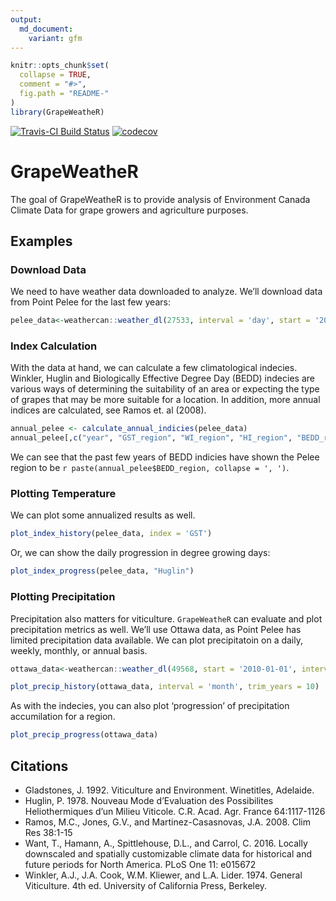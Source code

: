 ```yaml
---
output:
  md_document:
    variant: gfm
---
```


<!-- README.md is generated from README.Rmd. Please edit that file -->

```r
knitr::opts_chunk$set(
  collapse = TRUE,
  comment = "#>",
  fig.path = "README-"
)
library(GrapeWeatheR)
```

[![Travis-CI Build Status](https://travis-ci.org/pbulsink/GrapeWeatheR.svg?branch=master)](https://travis-ci.org/pbulsink/GrapeWeatheR)
[![codecov](https://codecov.io/gh/pbulsink/GrapeWeatheR/branch/master/graph/badge.svg)](https://codecov.io/gh/pbulsink/GrapeWeatheR)

# GrapeWeatheR

The goal of GrapeWeatheR is to provide analysis of Environment Canada Climate Data for grape growers and agriculture purposes.

## Examples

### Download Data
We need to have weather data downloaded to analyze. We'll download data from Point Pelee for the last few years:

```r
pelee_data<-weathercan::weather_dl(27533, interval = 'day', start = '2010-01-01')
```

### Index Calculation
With the data at hand, we can calculate a few climatological indecies. Winkler, Huglin and Biologically Effective Degree Day (BEDD) indecies are various ways of determining the suitability of an area or expecting the type of grapes that may be more suitable for a location. In addition, more annual indices are calculated, see Ramos et. al (2008). 

```r
annual_pelee <- calculate_annual_indicies(pelee_data)
annual_pelee[,c("year", "GST_region", "WI_region", "HI_region", "BEDD_region")]
```

We can see that the past few years of BEDD indicies have shown the Pelee region to be `r paste(annual_pelee$BEDD_region, collapse = ', ')`. 

### Plotting Temperature
We can plot some annualized results as well. 
```r
plot_index_history(pelee_data, index = 'GST')
```

Or, we can show the daily progression in degree growing days:
```r
plot_index_progress(pelee_data, "Huglin")
```

### Plotting Precipitation
Precipitation also matters for viticulture. `GrapeWeatheR` can evaluate and plot precipitation metrics as well. We'll use Ottawa data, as Point Pelee has limited precipitation data available. We can plot precipitatoin on a daily, weekly, monthly, or annual basis.

```r
ottawa_data<-weathercan::weather_dl(49568, start = '2010-01-01', interval = 'day')

plot_precip_history(ottawa_data, interval = 'month', trim_years = 10)
```

As with the indecies, you can also plot 'progression' of precipitation accumilation for a region.

```r
plot_precip_progress(ottawa_data)
```

## Citations
- Gladstones, J. 1992. Viticulture and Environment. Winetitles, Adelaide.
- Huglin, P. 1978. Nouveau Mode d'Evaluation des Possibilites Heliothermiques d'un Milieu Viticole. C.R. Acad. Agr. France 64:1117-1126
- Ramos, M.C., Jones, G.V., and Martinez-Casasnovas, J.A. 2008. Clim Res 38:1-15
- Want, T., Hamann, A., Spittlehouse, D.L., and Carrol, C. 2016. Locally downscaled and spatially customizable climate data for historical and future periods for North America. PLoS One 11: e015672
- Winkler, A.J., J.A. Cook, W.M. Kliewer, and L.A. Lider. 1974. General Viticulture. 4th ed. University of California Press, Berkeley.
 

